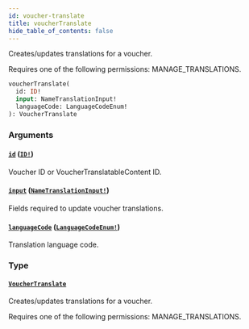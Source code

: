 ```yaml
---
id: voucher-translate
title: voucherTranslate
hide_table_of_contents: false
---
```


Creates/updates translations for a voucher.

Requires one of the following permissions: MANAGE_TRANSLATIONS.

```graphql
voucherTranslate(
  id: ID!
  input: NameTranslationInput!
  languageCode: LanguageCodeEnum!
): VoucherTranslate
```

### Arguments

#### [`id`](#) ([`ID!`](../../../developer/api-reference/scalars/id))

Voucher ID or VoucherTranslatableContent ID.

#### [`input`](#) ([`NameTranslationInput!`](../../../developer/api-reference/inputs/name-translation-input))

Fields required to update voucher translations.

#### [`languageCode`](#) ([`LanguageCodeEnum!`](../../../developer/api-reference/enums/language-code-enum))

Translation language code.

### Type

#### [`VoucherTranslate`](../../../developer/api-reference/objects/voucher-translate)

Creates/updates translations for a voucher.

Requires one of the following permissions: MANAGE_TRANSLATIONS.
